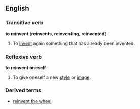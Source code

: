 ==English==
===Transitive verb===
'''to reinvent''' ('''reinvents''', '''reinventing''', '''reinvented''')

#To [[invent]] again something that has already been invented.

===Reflexive verb===
'''to reinvent oneself'''

#To give oneself a new [[style]] or [[image]].

===Derived terms===
*[[reinvent the wheel]]
